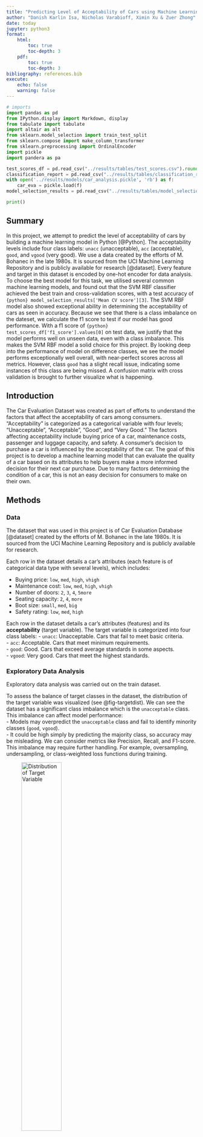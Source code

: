 ```yaml
---
title: "Predicting Level of Acceptability of Cars using Machine Learning"
author: "Danish Karlin Isa, Nicholas Varabioff, Ximin Xu & Zuer Zhong"
date: today
jupyter: python3
format: 
    html:
        toc: true
        toc-depth: 3
    pdf:
        toc: true
        toc-depth: 3
bibliography: references.bib
execute:
    echo: false
    warning: false
---
```


```python
# imports
import pandas as pd
from IPython.display import Markdown, display
from tabulate import tabulate
import altair as alt
from sklearn.model_selection import train_test_split
from sklearn.compose import make_column_transformer
from sklearn.preprocessing import OrdinalEncoder
import pickle
import pandera as pa
```
```python
test_scores_df = pd.read_csv("../results/tables/test_scores.csv").round(2)
classification_report = pd.read_csv("../results/tables/classification_report.csv").round(3)
with open('../results/models/car_analysis.pickle', 'rb') as f:
    car_eva = pickle.load(f)
model_selection_results = pd.read_csv("../results/tables/model_selection_results.csv").round(3)

print()
```

## Summary

In this project, we attempt to predict the level of acceptability of cars by building a machine learning model in Python [@Python]. The acceptability levels include four class labels: `unacc` (unacceptable), `acc` (acceptable), `good`, and `vgood` (very good).
We use a data created by the efforts of M. Bohanec in the late 1980s. It is sourced from the UCI Machine Learning Repository and is publicly available for research [@dataset]. Every feature and target in this dataset is encoded by one-hot encoder for data analysis.
To choose the best model for this task, we utilised several common machine learning models, and found out that the SVM RBF classifier achieved the best train and cross-validation scores, with a test accuracy of `{python} model_selection_results['Mean CV score'][3]`. 
The SVM RBF model also showed exceptional ability in determining the acceptability of cars as seen in accuracy. Because we see that there is a class imbalance on the dateset, we calculate the f1 score to test if our model has good performance. With a f1 score of `{python} test_scores_df['f1_score'].values[0]` on test data, we justify that the model performs well on unseen data, even with a class imbalance. 
This makes the SVM RBF model a solid choice for this project. By looking deep into the performance of model on difference classes, we see the model performs exceptionally well overall, with near-perfect scores across all metrics. However, class `good` has a slight recall issue, indicating some instances of this class are being missed. A confusion matrix with cross validation is brought to further visualize what is happening.

## Introduction

The Car Evaluation Dataset was created as part of efforts to understand the factors that affect the acceptability of cars among consumers. "Acceptability" is categorized as a categorical variable with four levels; "Unacceptable", "Acceptable", "Good", and "Very Good." The factors affecting acceptability include buying price of a car, maintenance costs, passenger and luggage capacity, and safety.  A consumer's decision to purchase a car is influenced by the acceptability of the car. The goal of this project is to develop a machine learning model that can evaluate the quality of a car based on its attributes to help buyers make a more informed decision for their next car purchase. Due to many factors determining the condition of a car, this is not an easy decision for consumers to make on their own.

## Methods

### Data

The dataset that was used in this project is of Car Evaluation Database [@dataset] created by the efforts of M. Bohanec in the late 1980s. It is sourced from the UCI Machine Learning Repository and is publicly available for research. 

Each row in the dataset details a car’s attributes (each feature is of categorical data type with several levels), which includes:  

-   Buying price: `low`, `med`, `high`, `vhigh`  
-   Maintenance cost: `low`, `med`, `high`, `vhigh`  
-   Number of doors: `2`, `3`, `4`, `5more`  
-   Seating capacity: `2`, `4`, `more`  
-   Boot size: `small`, `med`, `big`  
-   Safety rating: `low`, `med`, `high`  

Each row in the dataset details a car’s attributes (features) and its **acceptability** (target variable). The target variable is categorized into four class labels:
- `unacc`: Unacceptable. Cars that fail to meet basic criteria.  
- `acc`: Acceptable. Cars that meet minimum requirements.  
- `good`: Good. Cars that exceed average standards in some aspects.  
- `vgood`: Very good. Cars that meet the highest standards.  


### Exploratory Data Analysis

Exploratory data analysis was carried out on the train dataset.

To assess the balance of target classes in the dataset, the distribution of the target variable was visualized (see @fig-targetdist). We can see the dataset has a significant class imbalance which is the `unacceptable` class. This imbalance can affect model performance:  
- Models may overpredict the `unacceptable` class and fail to identify minority classes (`good`, `vgood`).  
- It could be high simply by predicting the majority class, so accuracy may be misleading. We can consider metrics like Precision, Recall, and F1-score.  
This imbalance may require further handling. For example, oversampling, undersampling, or class-weighted loss functions during training.

![Distribution of Target Variable](../results/figures/target_distribution_raw.png){#fig-targetdist width=50%}

 From @fig-featurecounts, we can see the counts of records by target and category was visualised to gain a better idea of the dataset.

![Distribution of Features by Class](../results/figures/feature_counts_by_class.png){#fig-featurecounts width=70%}

Through this analysis, we can see that examples with target class `unacceptable` represent a large proportion of the dataset.

### Preprocessing of Dataset for Machine Learning

We preprocess the dataset to prepare it for machine learning: 

- Transform categorical features using `OrdinalEncoder` from scikit-learn 
- Split the dataset into training and testing sets

### Model Selection

The core of this project is choosing the appropriate machine learning model. 
Thus, several machine learning models from scikit-learn [@scikit-learn] will be evaluated using cross-validation. 
The models evaluated are:

- `DummyClassifier` (Dummy), which serves as a baseline to compare the performance of other models,
- `DecisionTreeClassifier` (Decision Tree),
- `KNeighboursClassifier` (KNN),
- `SVC` with RBF kernel (SVM RBF),
- Naive Bayes using `MultinomialNB` (Naive Bayes), and
- `LogisticRegression` (Logistic Regression).

```python
#| label: tbl-model_selection_results
#| tbl-cap: Results of model selection conducted using cross-validation

Markdown(model_selection_results.to_markdown(index=False))
```

The results of the model selection is shown in [@tbl-model_selection_results].
According to the results, SVM RBF achieved high train and cross-validation scores of `{python} model_selection_results['Mean train score'][3]` and `{python} model_selection_results['Mean CV score'][3]` respectively, 
suggesting it is the best model for generalising unseen data. 

While the Decision Tree model yielded the best train and cross-validation scores, 
the perfect train score suggests that the model has overfitted to the data.
Therefore, we will be using SVM RBF for this project.

### Model Optimization

With the best model identified, the next step was to improve its performance through hyperparameter optimization. Using RandomizedSearchCV, a range of values for the SVM’s hyperparameters C and gamma were explored. The range of hyperparameters was chosen to cover a range of possibly useful hyperparameter values, which are commonly used in hyperparameter optimization for SVM classifier [@scikit-learn_grid_search]. This approach allowed for an efficient and thorough search across the parameter space, and results in an optimal esitimator to use. We use f1 weighted score to tune because of a multiclass dataset. 

The visualizations are below, including a heatmap (@fig-heatmaptuning) of test scores obtained during hyperparameter optimization. This interpretability aids in understanding which parameters are most critical and how sensitive the model is to these settings.

![Heatmap of test scores obtained during hyperparameter optimisation](../results/figures/car_hyperparameter.png){#fig-heatmaptuning width=70%}

We observed that the best hyperparameter of `C` and `gamma` are `{python} car_eva.best_params_['svc__C']` and `{python} car_eva.best_params_['svc__gamma']` respectively. 
All categorical features were passed through `OrdinalEncoder` prior to model fitting. 
The Python programming language [@Python] and the following Python packages were used to perform the analysis: numpy [@harris2020array], Pandas [@mckinney-proc-scipy-2010], matplotlib [@Hunter:2007], scikit-learn [@scikit-learn].
The code used to perform the analysis and create this report can be found here: [https://github.com/UBC-MDS/Car_Evaluation_Analysis/blob/main/scripts](https://github.com/UBC-MDS/Car_Evaluation_Analysis/blob/main/scripts)

## Results & Discussion

After performing hyperparameter optimization, the SVM RBF model manage to achieve the best f1 score of `{python} test_scores_df['f1_score'].values[0]` on the test data.
This suggests the model has been generalised well, with high scores on both the train and test sets. Let's have a look at the classification report [@tbl-classification-report]. It has a balanced performance across precision, recall, and F1-scores for each class. The weighted average metrics further confirm the robustness of the model. The weighted average F1-score `{python} classification_report['f1-score'].iloc[6]` reflects balanced performance even with class imbalance. However, slightly lower recall for class "good" (`{python} classification_report['recall'].iloc[1]`) suggests some misclassification, which could be improved with better feature engineering, or can be improved by increasing the data points.

```python
#| label: tbl-classification-report
#| tbl-cap: Classification report of the model

Markdown(classification_report.to_markdown(index=False))
```

Below is a confusion matrix from cross validation (@fig-confusionmatrix), we can visualize how model performs specifically on each classes. 

![Confusion matrix from cross validation](../results/figures/confusion_matrix.png){#fig-confusionmatrix width=70%}


To further improve the model's utility, several changes can be made.
One such change is feeding the model with features that are not just categorical.
Instead, for features such as buying price, maintenance cost and safety features, numeric data should be collected.
At the same time, more features can be included, such as the type of car and and fuel efficiency ratings.

By allowing the model to take in more complex data, this may allow the model to make more accurate predictions to let customers make a more informed choice when purchasing a new car.

## References
